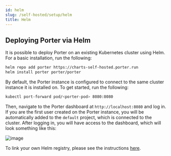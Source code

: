 ```yaml
---
id: helm
slug: /self-hosted/setup/helm
title: Helm
---
```


## Deploying Porter via Helm

It is possible to deploy Porter on an existing Kubernetes cluster using Helm. For a basic installation, run the following:

```sh
helm repo add porter https://charts-self-hosted.porter.run
helm install porter porter/porter
```

By default, the Porter instance is configured to connect to the same cluster instance it is installed on. To get started, run the following:

```sh
kubectl port-forward pod/<porter-pod> 8080:8080
```

Then, navigate to the Porter dashboard at `http://localhost:8080` and log in. If you are the first user created on the Porter instance, you will be automatically added to the `default` project, which is connected to the cluster. After logging in, you will have access to the dashboard, which will look something like this:

![image](https://imagedelivery.net/l4LYM_vOYKe7O1NCT_Nc_g/bce6db57-2264-4b4b-93fa-a3f78e1d8100/large)

To link your own Helm registry, please see the instructions [here](../integrations/helm-registries).
